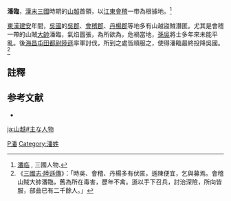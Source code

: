 '''潘臨'''，[[漢末|漢末]][[三國|三國]]時期的[[山越|山越]]首領，以[[江東|江東]][[會稽|會稽]]一带為根據地。<ref>[http://sites.google.com/site/sanhumanity/pe/pan_ling 潘临] {{Wayback|url=http://sites.google.com/site/sanhumanity/pe/pan_ling |date=20201102204614 }}, 三國人物.</ref>

[[東漢|東漢]][[建安|建安]]年間，[[吳國|吳國]]的[[吳郡|吳郡]]、[[會稽郡|會稽郡]]、[[丹楊郡|丹楊郡]]等地多有山越盜賊潛匿。尤其是會稽一帶的山賊[[大帥|大帥]]潘臨，氣焰囂張，為所欲為，危禍當地，[[孫吳|孫吳]]將士多年來未能平亂。後[[海昌郡|海昌]][[屯田司|屯田]][[都尉|都尉]][[陸遜|陸遜]]率軍討伐，所到之處皆順服之，使得潘臨最終投降吳國。<ref>《[[#lx|三國志·陸遜傳]]》：「時吳、會稽、丹楊多有伏匿，遜陳便宜，乞與募焉。會稽山賊大帥潘臨，舊為所在毒害，歷年不禽。遜以手下召兵，討治深險，所向皆服，部曲已有二千餘人。」</ref>

== 註釋 ==
{{reflist}}

== 参考文献 ==
* {{cite book|ref=lx|title=《[[三國志|三國志]]·[[s:三國志/卷58|吳書·陸遜傳]]》|author=[[陳壽|陳壽]]|publisher=中華書局出版|year=1995}}

[[Category:東吳軍事人物|P潘]]
[[Category:潘姓|Category:潘姓]]
{{三國人物小作品}}
[[ja:山越#主な人物|ja:山越#主な人物]]<!--勿刪，複製自英文維基-->